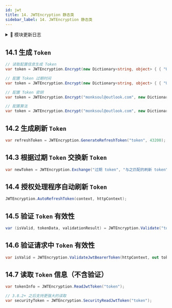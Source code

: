 ```yaml
---
id: jwt
title: 14. JWTEncryption 静态类
sidebar_label: 14. JWTEncryption 静态类
---
```



<details>
  <summary>📝 模块更新日志</summary>
  <div>
<div>

- **问题修复**

  - &nbsp;<Tag>修复</Tag> `JWTEncryption.GetJWTSettings()` 独立使用时无法获取自定义配置 <sup>4.9.1.4</sup> <sup>⏱️2023.11.18</sup> [c045e08](https://gitee.com/dotnetchina/Furion/commit/c045e084670a98f71d5ea5ed55ca5cbbfc981e0b)

</div>
  </div>
</details>

## 14.1 生成 `Token`

```cs showLineNumbers 
// 读取配置信息生成 Token
var token = JWTEncryption.Encrypt(new Dictionary<string, object> { { "UserId", 1 }  });

// 配置 Token 过期时间
var token = JWTEncryption.Encrypt(new Dictionary<string, object> { { "UserId", 1 }  }, 20);

// 配置 Token 密钥
var token = JWTEncryption.Encrypt("monksoul@outlook.com", new Dictionary<string, object> { { "UserId", 1 }  });

// 配置算法
var token = JWTEncryption.Encrypt("monksoul@outlook.com", new Dictionary<string, object> { { "UserId", 1 }  }, SecurityAlgorithms.HmacSha256);
```

## 14.2 生成刷新 `Token`

```cs showLineNumbers 
var refreshToken = JWTEncryption.GenerateRefreshToken("token", 43200);
```

## 14.3 根据过期 `Token` 交换新 `Token`

```cs showLineNumbers 
var newToken = JWTEncryption.Exchange("过期 token", "与之匹配的刷新 token", [新的token过期时间], [容错值]);
```

## 14.4 授权处理程序自动刷新 `Token`

```cs showLineNumbers 
JWTEncryption.AutoRefreshToken(context, httpContext);
```

## 14.5 验证 `Token` 有效性

```cs showLineNumbers 
var (isValid, tokenData, validationResult) = JWTEncryption.Validate("token");
```

## 14.6 验证请求中 `Token` 有效性

```cs showLineNumbers 
var isValid = JWTEncryption.ValidateJwtBearerToken(httpContext, out tokenInfo);
```

## 14.7 读取 `Token` 信息（不含验证）

```cs showLineNumbers 
var tokenInfo = JWTEncryption.ReadJwtToken("token");

// 3.8.2+ 之后支持更强大的读取
var securityToken = JWTEncryption.SecurityReadJwtToken("token");
```
